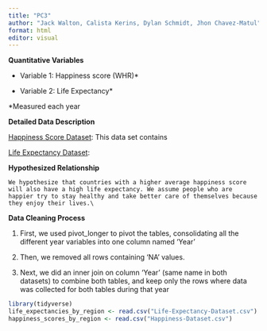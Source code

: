 ```yaml
---
title: "PC3"
author: "Jack Walton, Calista Kerins, Dylan Schmidt, Jhon Chavez-Matul"
format: html
editor: visual
---
```


**Quantitative Variables**

-   Variable 1: Happiness score (WHR)\*

-   Variable 2: Life Expectancy\*

\*Measured each year\

**Detailed Data Description**

[Happiness Score Dataset](https://docs.google.com/spreadsheets/d/1ll4dtbYCDKWzqIfpC5ZXYdxIyjZ8lKnEyWHQI4a_yM0/edit#gid=501532268): This data set contains 

[Life Expectancy Dataset](https://docs.google.com/spreadsheets/d/1RehxZjXd7_rG8v2pJYV6aY0J3LAsgUPDQnbY4dRdiSs/edit#gid=501532268): 

**Hypothesized Relationship**

	We hypothesize that countries with a higher average happiness score will also have a high life expectancy. We assume people who are happier try to stay healthy and take better care of themselves because they enjoy their lives.\

**Data Cleaning Process**

1.  First, we used pivot_longer to pivot the tables, consolidating all the different year variables into one column named ‘Year’

2.  Then, we removed all rows containing ‘NA’ values.

3.  Next, we did an inner join on column ‘Year’ (same name in both datasets) to combine both tables, and keep only the rows where data was collected for both tables during that year

```r
library(tidyverse)
life_expectancies_by_region <- read.csv("Life-Expectancy-Dataset.csv")
happiness_scores_by_region <- read.csv("Happiness-Dataset.csv")
```

